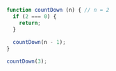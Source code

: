 ```js showLineNumbers /if (2 === 0) {/ copy
function countDown (n) { // n = 2
  if (2 === 0) {
    return;
  }
 
  countDown(n - 1);
}

countDown(3);
```
